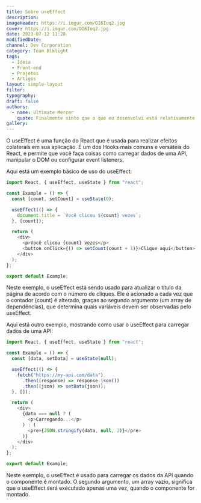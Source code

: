 ```yaml
---
title: Sobre useEffect
description:
imageHeader: https://i.imgur.com/OI6Iuq2.jpg
cover: https://i.imgur.com/OI6Iuq2.jpg
date: 2023-07-12 11:20
modifiedDate:
channel: Dev Corporation
category: Team Blklight
tags:
  - Ideia
  - Front-end
  - Projetos
  - Artigos
layout: simple-layout
filter:
typography:
draft: false
authors:
  - name: Ultimate Mercer
    quote: Finalmente sinto que o que eu desenvolvi está relativamente OK, mas agora é seguir aprimorando e evoluindo mais essa ideia!
gallery:
---
```


O useEffect é uma função do React que é usada para realizar efeitos colaterais em sua aplicação. É um dos Hooks mais comuns e versáteis do React, e permite que você faça coisas como carregar dados de uma API, manipular o DOM ou configurar event listeners.

Aqui está um exemplo básico de uso do useEffect:

```js
import React, { useEffect, useState } from "react";

const Example = () => {
  const [count, setCount] = useState(0);

  useEffect(() => {
    document.title = `Você clicou ${count} vezes`;
  }, [count]);

  return (
    <div>
      <p>Você clicou {count} vezes</p>
      <button onClick={() => setCount(count + 1)}>Clique aqui</button>
    </div>
  );
};

export default Example;
```

Neste exemplo, o useEffect está sendo usado para atualizar o título da página de acordo com o número de cliques. Ele é acionado a cada vez que o contador (count) é alterado, graças ao segundo argumento (um array de dependências), que determina quais variáveis devem ser observadas pelo useEffect.

Aqui está outro exemplo, mostrando como usar o useEffect para carregar dados de uma API:

```js
import React, { useEffect, useState } from "react";

const Example = () => {
  const [data, setData] = useState(null);

  useEffect(() => {
    fetch("https://my-api.com/data")
      .then((response) => response.json())
      .then((json) => setData(json));
  }, []);

  return (
    <div>
      {data === null ? (
        <p>Carregando...</p>
      ) : (
        <pre>{JSON.stringify(data, null, 2)}</pre>
      )}
    </div>
  );
};

export default Example;
```

Neste exemplo, o useEffect é usado para carregar os dados da API quando o componente é montado. O segundo argumento, um array vazio, significa que o useEffect será executado apenas uma vez, quando o componente for montado.
